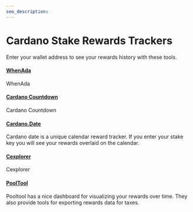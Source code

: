 ```yaml
---
seo_description:
---
```


# Cardano Stake Rewards Trackers

Enter your wallet address to see your rewards history with these tools.

#### [WhenAda](https://www.whenada.com/)
WhenAda

#### [Cardano Countdown](https://cardanocountdown.com/Rewards)
Cardano Countdown

#### [Cardano.Date](https://cardano.date)
Cardano date is a unique calendar reward tracker. If you enter your stake key you will see your rewards overlaid on the calendar.

#### [Cexplorer](https://cexplorer.io/)
Cexplorer

#### [PoolTool](https://pooltool.io/)
Pooltool has a nice dashboard for visualizing your rewards over time. They also provide tools for exporting rewards data for taxes. 

